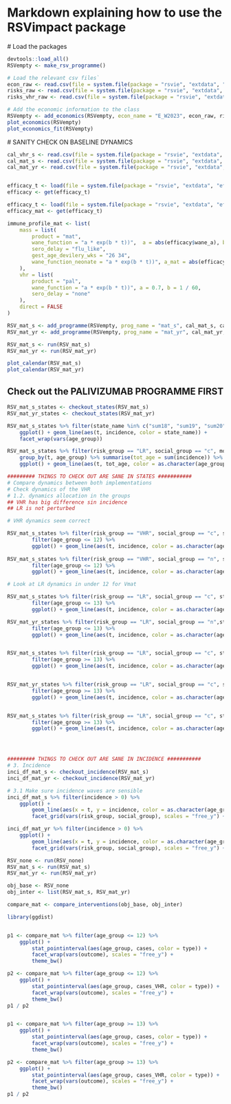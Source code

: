 # Markdown explaining how to use the RSVimpact package

# Load the packages
```r

devtools::load_all()
RSVempty <- make_rsv_programme()

# Load the relevant csv files`
econ_raw <- read.csv(file = system.file(package = "rsvie", "extdata", "econ", "econ_pars.csv")) 
risks_raw <- read.csv(file = system.file(package = "rsvie", "extdata", "econ", "outcome_risks.csv"))
risks_vhr_raw <- read.csv(file = system.file(package = "rsvie", "extdata", "econ", "outcome_risks_vhr.csv"))

# Add the economic information to the class
RSVempty <- add_economics(RSVempty, econ_name = "E_W2023", econ_raw, risks_raw, risks_vhr_raw)
plot_economics(RSVempty)
plot_economics_fit(RSVempty)

```


# SANITY CHECK ON BASELINE DYNAMICS
```r

cal_vhr_s <- read.csv(file = system.file(package = "rsvie", "extdata", "calendars", "cal_vhr_s.csv")) 
cal_mat_s <- read.csv(file = system.file(package = "rsvie", "extdata", "calendars", "cal_mat_s.csv")) 
cal_mat_yr <- read.csv(file = system.file(package = "rsvie", "extdata", "calendars", "cal_mat_yr.csv")) 


efficacy_t <- load(file = system.file(package = "rsvie", "extdata", "efficacies", "mat_post_wane.RData")) 
efficacy <- get(efficacy_t)

efficacy_t <- load(file = system.file(package = "rsvie", "extdata", "efficacies", "mat_post_wane.RData")) 
efficacy_mat <- get(efficacy_t)

immune_profile_mat <- list(
    mass = list(
        product = "mat",
        wane_function = "a * exp(b * t))",  a = abs(efficacy$wane_a), b = abs(efficacy$wane_b),
        sero_delay = "flu_like",
        gest_age_devilery_wks = "26 34",
        wane_function_neonate = "a * exp(b * t))", a_mat = abs(efficacy_mat$wane_a), b_mat = abs(efficacy_mat$wane_b)
    ),
    vhr = list(
        product = "pal",
        wane_function = "a * exp(b * t))", a = 0.7, b = 1 / 60,
        sero_delay = "none"
    ),
    direct = FALSE
)

RSV_mat_s <- add_programme(RSVempty, prog_name = "mat_s", cal_mat_s, cal_vhr_s, immune_profile_mat)
RSV_mat_yr <- add_programme(RSVempty, prog_name = "mat_yr", cal_mat_yr, cal_vhr_s, immune_profile_mat)

RSV_mat_s <- run(RSV_mat_s)
RSV_mat_yr <- run(RSV_mat_yr)

plot_calendar(RSV_mat_s)
plot_calendar(RSV_mat_yr)

```

## Check out the PALIVIZUMAB PROGRAMME FIRST

```r

RSV_mat_s_states <- checkout_states(RSV_mat_s)
RSV_mat_yr_states <- checkout_states(RSV_mat_yr)

RSV_mat_s_states %>% filter(state_name %in% c("sum18", "sum19", "sum20", "sum21", "sum22", "sum23" )) %>% 
    ggplot() + geom_line(aes(t, incidence, color = state_name)) + 
    facet_wrap(vars(age_group))

RSV_mat_s_states %>% filter(risk_group == "LR", social_group == "c", model_type == "inter") %>%
    group_by(t, age_group) %>% summarise(tot_age = sum(incidence)) %>% filter(age_group <= 25, tot_age > 0) %>%
    ggplot() + geom_line(aes(t, tot_age, color = as.character(age_group)))

######### THINGS TO CHECK OUT ARE SANE IN STATES ###########
# Compare dynamics between both implementations
# Check dynamics of the VHR
# 1.2. dynamics allocation in the groups
## VHR has big difference sin incidence
## LR is not perturbed

# VHR dynamics seem correct

RSV_mat_s_states %>% filter(risk_group == "VHR", social_group == "c", state_name == "I0") %>% 
        filter(age_group <= 12) %>%
        ggplot() + geom_line(aes(t, incidence, color = as.character(age_group))) + facet_grid(vars(model_type))
 
RSV_mat_s_states %>% filter(risk_group == "VHR", social_group == "n", state_name == "V0_mab") %>% 
        filter(age_group <= 12) %>%
        ggplot() + geom_line(aes(t, incidence, color = as.character(age_group))) + facet_grid(vars(model_type))

# Look at LR dynamics in under 12 for Vmat

RSV_mat_s_states %>% filter(risk_group == "LR", social_group == "c", state_name == "V_mat") %>% 
        filter(age_group <= 13) %>%
        ggplot() + geom_line(aes(t, incidence, color = as.character(age_group))) + facet_grid(vars(model_type))

RSV_mat_yr_states %>% filter(risk_group == "LR", social_group == "n",state_name == "V_mat") %>% 
        filter(age_group <= 13) %>%
        ggplot() + geom_line(aes(t, incidence, color = as.character(age_group))) + facet_grid(vars(model_type))


RSV_mat_s_states %>% filter(risk_group == "LR", social_group == "c", state_name == "V3_lav") %>% 
        filter(age_group >= 13) %>%
        ggplot() + geom_line(aes(t, incidence, color = as.character(age_group))) + facet_grid(vars(model_type))


RSV_mat_yr_states %>% filter(risk_group == "LR", social_group == "c", state_name == "V3_lav") %>% 
        filter(age_group >= 13) %>%
        ggplot() + geom_line(aes(t, incidence, color = as.character(age_group))) + facet_grid(vars(model_type))


RSV_mat_s_states %>% filter(risk_group == "LR", social_group == "c", state_name == "V3_lav") %>% 
        filter(age_group >= 13) %>%
        ggplot() + geom_line(aes(t, incidence, color = as.character(age_group))) + facet_grid(vars(model_type))




######### THINGS TO CHECK OUT ARE SANE IN INCIDENCE ###########
# 3. Incidence 
inci_df_mat_s <- checkout_incidence(RSV_mat_s)
inci_df_mat_yr <- checkout_incidence(RSV_mat_yr)

# 3.1 Make sure incidence waves are sensible
inci_df_mat_s %>% filter(incidence > 0) %>%
    ggplot() + 
        geom_line(aes(x = t, y = incidence, color = as.character(age_group))) + 
        facet_grid(vars(risk_group, social_group), scales = "free_y") + theme_bw()

inci_df_mat_yr %>% filter(incidence > 0) %>%
    ggplot() + 
        geom_line(aes(x = t, y = incidence, color = as.character(age_group))) + 
        facet_grid(vars(risk_group, social_group), scales = "free_y") + theme_bw()

```


```r

RSV_none <- run(RSV_none)
RSV_mat_s <- run(RSV_mat_s)
RSV_mat_yr <- run(RSV_mat_yr)

obj_base <- RSV_none
obj_inter <- list(RSV_mat_s, RSV_mat_yr)

compare_mat <- compare_interventions(obj_base, obj_inter)

library(ggdist)


p1 <- compare_mat %>% filter(age_group <= 12) %>%
    ggplot() + 
        stat_pointinterval(aes(age_group, cases, color = type)) + 
        facet_wrap(vars(outcome), scales = "free_y") + 
        theme_bw()

p2 <- compare_mat %>% filter(age_group <= 12) %>%
    ggplot() + 
        stat_pointinterval(aes(age_group, cases_VHR, color = type)) + 
        facet_wrap(vars(outcome), scales = "free_y") + 
        theme_bw()
p1 / p2


p1 <- compare_mat %>% filter(age_group >= 13) %>%
    ggplot() + 
        stat_pointinterval(aes(age_group, cases, color = type)) + 
        facet_wrap(vars(outcome), scales = "free_y") + 
        theme_bw()

p2 <- compare_mat %>% filter(age_group >= 13) %>%
    ggplot() + 
        stat_pointinterval(aes(age_group, cases_VHR, color = type)) + 
        facet_wrap(vars(outcome), scales = "free_y") + 
        theme_bw()
p1 / p2






```